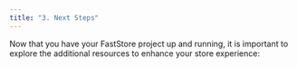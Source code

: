 ```yaml
---
title: "3. Next Steps"
---
```


Now that you have your FastStore project up and running, it is important to explore the additional resources to enhance your store experience:

<Flex>

<WhatsNextCard
  linkTo="/docs/guides/faststore/using-themes-overview"
  title="Theming"
  description="Customize your store's appearance and interface with our global tokens for a unique and brand-aligned look."
  linkTitle="See more"
/>

<WhatsNextCard
  linkTo="/docs/guides/faststore/headless-cms-overview"
  title="Headless CMS"
  description="Empower editors to manage web content with the autonomy to create, edit, and publish web content via the VTEX Admin."
  linkTitle="See more"
/>

<WhatsNextCard
  linkTo="/docs/guides/faststore/building-sections-overview"
  title="Component Customization"
  description="Discover how to customize and expand your store's components, shaping its functionality to fit your business requirements."
  linkTitle="See more"
/>

<WhatsNextCard
  linkTo="/docs/guides/faststore/components-index"
  title="UI components"
  description="Enhance your store's features with these components designed to help you quickly implement and customize features in your store."
  linkTitle="See more"
/>

<WhatsNextCard
  linkTo="/docs/guides/faststore/go-live-overview"
  title="Go-live"
  description="Integrate FastStore with VTEX for a seamless customer experience. Connect to VTEX's infrastructure, set up payment gateways, configure shipping options, and launch your store."
  linkTitle="See more"
/>

</Flex>
